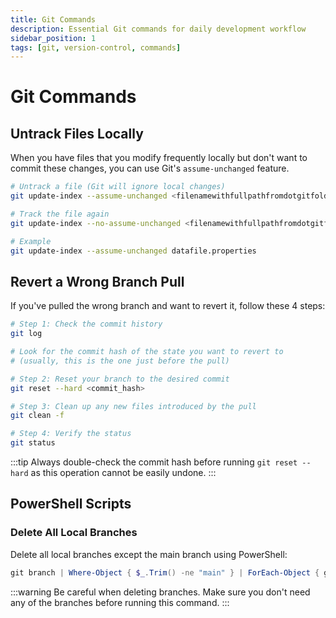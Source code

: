 ```yaml
---
title: Git Commands
description: Essential Git commands for daily development workflow
sidebar_position: 1
tags: [git, version-control, commands]
---
```



# Git Commands

## Untrack Files Locally

<YouTubeEmbed 
  videoId="eBp4GexlqLY" 
  title="Try these 2 commands to save time with each commit you make" 
/>

When you have files that you modify frequently locally but don't want to commit these changes, you can use Git's `assume-unchanged` feature.

```bash title="Untrack files locally"
# Untrack a file (Git will ignore local changes)
git update-index --assume-unchanged <filenamewithfullpathfromdotgitfolder>

# Track the file again
git update-index --no-assume-unchanged <filenamewithfullpathfromdotgitfolder>

# Example
git update-index --assume-unchanged datafile.properties
```

## Revert a Wrong Branch Pull

If you've pulled the wrong branch and want to revert it, follow these 4 steps:

```bash title="Revert wrong branch pull"
# Step 1: Check the commit history
git log

# Look for the commit hash of the state you want to revert to 
# (usually, this is the one just before the pull)

# Step 2: Reset your branch to the desired commit
git reset --hard <commit_hash>

# Step 3: Clean up any new files introduced by the pull
git clean -f

# Step 4: Verify the status
git status
```

:::tip
Always double-check the commit hash before running `git reset --hard` as this operation cannot be easily undone.
:::

## PowerShell Scripts

<YouTubeEmbed 
  videoId="4Bl4hmvsXoI" 
  title="Delete all local branches in 1 go" 
/>

### Delete All Local Branches

Delete all local branches except the main branch using PowerShell:

```powershell title="Delete all branches except main"
git branch | Where-Object { $_.Trim() -ne "main" } | ForEach-Object { git branch -D $_.Trim() }
```

:::warning
Be careful when deleting branches. Make sure you don't need any of the branches before running this command.
:::
